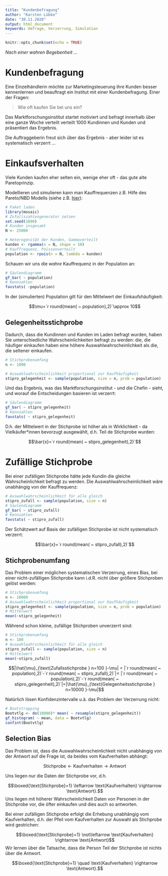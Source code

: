 ```yaml
---
title: "Kundenbefragung"
author: "Karsten Lübke"
date: "30.11.2020"
output: html_document
keywords: Umfrage, Verzerrung, Simulation
---
```


```r
knitr::opts_chunk$set(echo = TRUE)
```

*Nach einer wahren Begebenheit ...*

# Kundenbefragung

Eine Einzelhändlerin möchte zur Marketingsteuerung ihre Kunden besser kennenlernen und beauftragt ein Institut mit einer Kundenbefragung. Einer der Fragen:

> Wie oft kaufen Sie bei uns ein?

Das Marktforschungsinstitut startet motiviert und befragt innerhalb über eine ganze Woche verteilt verteilt $1000$ Kundinnen und Kunden und präsentiert das Ergebnis. 

Die Auftraggeberin freut sich über das Ergebnis - aber leider ist es systematisch verzerrt ...

# Einkaufsverhalten

Viele Kunden kaufen eher selten ein, wenige eher oft - das gute alte Paretoprinzip.

Modellieren und simulieren kann man Kauffrequenzen z.B. Hilfe des Pareto/NBD Modells (siehe z.B. [hier](https://doi.org/10.1016/j.ijresmar.2020.09.002)):

```r
# Paket laden
library(mosaic)
# Zufallszahlengenerator setzen
set.seed(1896)
# Kunden insgesamt
N <- 25000

# Heterogenität der Kunden, Gammaverteilt
kunden <- rgamma(n = N, shape = 10)
# Kauffrequenz, Poissonverteilt
population <- rpois(n = N, lambda = kunden)
```

Schauen wir uns die *wahre* Kauffrequenz in der Population an:

```r
# Säulendiagramm
gf_bar( ~ population)
# Kennzahlen
favstats( ~population)
```

In der (simulierten) Population gilt für den Mittelwert der Einkaufshäufigkeit: 

$$\mu=`r round(mean( ~ population),2)`\approx 10$$

## Gelegenheitsstichprobe

Dadurch, dass die Kundinnen und Kunden im Laden befragt wurden, haben Sie unterschiedliche Wahrscheinlichkeiten befragt zu werden: die, die häufiger einkaufen haben eine höhere Auswahlwahrscheinlichkeit als die, die seltener einkaufen. 

```r
# Stichprobenumfang
n <- 1000

# Auswahlwahrscheinlichkeit proportional zur Kaufhäufigkeit
stipro_gelegenheit <- sample(population, size = n, prob = population)
```

Und das Ergebnis, was das Marktforschungsinstitut - und die Chefin - sieht, und worauf die Entscheidungen basieren ist verzerrt:

```r
# Säulendiagramm
gf_bar( ~ stipro_gelegenheit)
# Kennzahlen
favstats( ~ stipro_gelegenheit)
```

D.h. der Mittelwert in der Stichprobe ist höher als in Wirklichkeit - da Vielkäufer\*innen bevorzugt ausgewählt, d.h. Teil de Stichprobe wurden:

$$\bar{x}=`r round(mean( ~ stipro_gelegenheit),2)`$$

# Zufällige Stichprobe

Bei einer zufälligen Stichprobe hätte jede Kundin die gleiche Wahrscheinlichkeit befragt zu werden. Die Auswahlwahrscheinlichkeit wäre unabhängig von der Kauffrequenz:

```r
# Auswahlwahrscheinlichkeit für alle gleich
stipro_zufall <- sample(population, size = n)
# Säulendiagramm
gf_bar( ~ stipro_zufall)
# Kennzahlen
favstats( ~ stipro_zufall)
```

Der Schätzwert auf Basis der zufälligen Stichprobe ist nicht systematisch verzerrt:

$$\bar{x}=`r round(mean( ~ stipro_zufall),2)`$$

## Stichprobenumfang

Das Problem einer möglichen systematischen Verzerrung, eines Bias, bei einer nicht-zufälligen Stichprobe kann i.d.R. nicht über größere Stichproben gelöst werden:

```r
# Stichprobenumfang
n <- 10000
# Auswahlwahrscheinlichkeit proportional zur Kaufhäufigkeit
stipro_gelegenheit <- sample(population, size = n, prob = population)
# Mittelwert
mean(~stipro_gelegenheit)
```

Während schon kleine, zufällige Stichproben unverzerrt sind:

```r
# Stichprobenumfang
n <- 100
# Auswahlwahrscheinlichkeit für alle gleich
stipro_zufall <- sample(population, size = n)
# Mittelwert
mean(~stipro_zufall)
```


$$|\hat{\mu}_{\text{Zufallsstichprobe } n=100 }-\mu| = |`r round(mean( ~ population),2)`-`r round(mean( ~ stipro_zufall),2)`|< |`r round(mean( ~ population),2)`-`r round(mean( ~ stipro_gelegenheit),2)`|=|\hat{\mu}_{\text{Gelegenheitsstichprobe } n=10000 }-\mu|$$


Natürlich lösen Konfidenzintervalle u.ä. das Problem der Verzerrung nicht:

```r
# Bootstrapping
Bootvtlg <- do(10000)* mean( ~ resample(stipro_gelegenheit))
gf_histogram( ~ mean, data = Bootvtlg)
confint(Bootvtlg)
```

## Selection Bias

Das Problem ist, dass die Auswahlwahrscheinlichkeit nicht unabhängig von der Antwort auf die Frage ist, da beides vom Kaufverhalten abhängt:

$$\text{Stichprobe} \leftarrow \text{Kaufverhalten} \rightarrow \text{Antwort}$$

Uns liegen nur die Daten der Stichprobe vor, d.h.

$$\boxed{\text{Stichprobe}=1} \leftarrow \text{Kaufverhalten} \rightarrow \text{Antwort}.$$
Uns liegen mit höherer Wahrscheinlichkeit Daten von Personen in der Stichprobe vor, die öfter einkaufen und dies auch so antworten.

Bei einer zufälligen Stichprobe erfolgt die Erhebung unabhängig vom Kaufverhalten, d.h. der Pfeil vom Kaufverhalten zur Auswahl als Stichprobe wird gestrichen:

$$\boxed{\text{Stichprobe}=1} \not\leftarrow \text{Kaufverhalten} \rightarrow \text{Antwort}$$
Wir lernen über die Tatsache, dass die Person Teil der Stichprobe ist nichts über die Antwort.

$$\boxed{\text{Stichprobe}=1} \quad \text{Kaufverhalten} \rightarrow \text{Antwort}.$$
